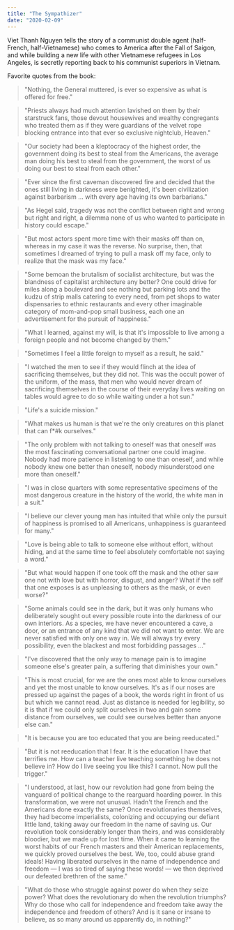 ```yaml
---
title: "The Sympathizer"
date: "2020-02-09"
---
```


Viet Thanh Nguyen tells the story of a communist double agent (half-French, half-Vietnamese) who comes to America after the Fall of Saigon, and while building a new life with other Vietnamese refugees in Los Angeles, is secretly reporting back to his communist superiors in Vietnam.

Favorite quotes from the book:

> "Nothing, the General muttered, is ever so expensive as what is offered for free."

> "Priests always had much attention lavished on them by their starstruck fans, those devout housewives and wealthy congregants who treated them as if they were guardians of the velvet rope blocking entrance into that ever so exclusive nightclub, Heaven."

> "Our society had been a kleptocracy of the highest order, the government doing its best to steal from the Americans, the average man doing his best to steal from the government, the worst of us doing our best to steal from each other."

> "Ever since the first caveman discovered fire and decided that the ones still living in darkness were benighted, it's been civilization against barbarism ... with every age having its own barbarians."

> "As Hegel said, tragedy was not the conflict between right and wrong but right and right, a dilemma none of us who wanted to participate in history could escape."

> "But most actors spent more time with their masks off than on, whereas in my case it was the reverse. No surprise, then, that sometimes I dreamed of trying to pull a mask off my face, only to realize that the mask was my face."

> "Some bemoan the brutalism of socialist architecture, but was the blandness of capitalist architecture any better? One could drive for miles along a boulevard and see nothing but parking lots and the kudzu of strip malls catering to every need, from pet shops to water dispensaries to ethnic restaurants and every other imaginable category of mom-and-pop small business, each one an advertisement for the pursuit of happiness."

> "What I learned, against my will, is that it's impossible to live among a foreign people and not become changed by them."

> "Sometimes I feel a little foreign to myself as a result, he said."

> "I watched the men to see if they would flinch at the idea of sacrificing themselves, but they did not. This was the occult power of the uniform, of the mass, that men who would never dream of sacrificing themselves in the course of their everyday lives waiting on tables would agree to do so while waiting under a hot sun."

> "Life's a suicide mission."

> "What makes us human is that we're the only creatures on this planet that can f\*#k ourselves."

> "The only problem with not talking to oneself was that oneself was the most fascinating conversational partner one could imagine. Nobody had more patience in listening to one than oneself, and while nobody knew one better than oneself, nobody misunderstood one more than oneself."

> "I was in close quarters with some representative specimens of the most dangerous creature in the history of the world, the white man in a suit."

> "I believe our clever young man has intuited that while only the pursuit of happiness is promised to all Americans, unhappiness is guaranteed for many."

> "Love is being able to talk to someone else without effort, without hiding, and at the same time to feel absolutely comfortable not saying a word."

> "But what would happen if one took off the mask and the other saw one not with love but with horror, disgust, and anger? What if the self that one exposes is as unpleasing to others as the mask, or even worse?"

> "Some animals could see in the dark, but it was only humans who deliberately sought out every possible route into the darkness of our own interiors. As a species, we have never encountered a cave, a door, or an entrance of any kind that we did not want to enter. We are never satisfied with only one way in. We will always try every possibility, even the blackest and most forbidding passages ..."

> "I've discovered that the only way to manage pain is to imagine someone else's greater pain, a suffering that diminishes your own."

> "This is most crucial, for we are the ones most able to know ourselves and yet the most unable to know ourselves. It's as if our noses are pressed up against the pages of a book, the words right in front of us but which we cannot read. Just as distance is needed for legibility, so it is that if we could only split ourselves in two and gain some distance from ourselves, we could see ourselves better than anyone else can."

> "It is because you are too educated that you are being reeducated."

> "But it is not reeducation that I fear. It is the education I have that terrifies me. How can a teacher live teaching something he does not believe in? How do I live seeing you like this? I cannot. Now pull the trigger."

> "I understood, at last, how our revolution had gone from being the vanguard of political change to the rearguard hoarding power. In this transformation, we were not unusual. Hadn't the French and the Americans done exactly the same? Once revolutionaries themselves, they had become imperialists, colonizing and occupying our defiant little land, taking away our freedom in the name of saving us. Our revolution took considerably longer than theirs, and was considerably bloodier, but we made up for lost time. When it came to learning the worst habits of our French masters and their American replacements, we quickly proved ourselves the best. We, too, could abuse grand ideals! Having liberated ourselves in the name of independence and freedom — I was so tired of saying these words! — we then deprived our defeated brethren of the same."

> "What do those who struggle against power do when they seize power? What does the revolutionary do when the revolution triumphs? Why do those who call for independence and freedom take away the independence and freedom of others? And is it sane or insane to believe, as so many around us apparently do, in nothing?"
